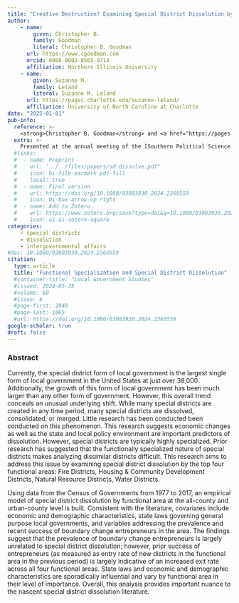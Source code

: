 ```yaml
---
title: "Creative Destruction? Examining Special District Dissolution by Service Area"
author: 
    - name: 
        given: Christopher B.
        family: Goodman
        literal: Christopher B. Goodman
      url: https://www.cgoodman.com
      orcid: 0000-0002-8565-9714
      affiliation: Northern Illinois University
    - name: 
        given: Suzanne M.
        family: Leland
        literal: Suzanne M. Leland
      url: https://pages.charlotte.edu/suzanne-leland/
      affiliation: University of North Carolina at Charlotte
date: "2025-01-01"
pub-info:
  reference: >-
    <strong>Christopher B. Goodman</strong> and <a href="https://pages.charlotte.edu/suzanne-leland/">Suzanne M. Leland</a>. "Creative Destruction? Examining Special District Dissolution by Service Area."
  extra: >-
    Presented at the annual meeting of the [Southern Political Science Association](https://slides.cgoodman.com/presentation/2025-spsa), San Juan, Puerto Rico, January 2025.
  #links:
  #  - name: Preprint
  #    url: "../../files/papers/sd-dissolve.pdf"
  #    icon: bi-file-earmark-pdf-fill
  #    local: true
  #  - name: Final version
  #    url: https://doi.org/10.1080/03003930.2024.2360559
  #    icon: bi-box-arrow-up-right
  #  - name: Add to Zotero
  #    url: https://www.zotero.org/save?type=doi&q=10.1080/03003930.2024.2360559
  #    icon: ai ai-zotero-square
categories:
    - special districts
    - dissolution
    - intergovernmental affairs
#doi: 10.1080/03003930.2024.2360559
citation:
  type: article
  title: "Functional Specialization and Special District Dissolution"
  #container-title: "Local Government Studies"
  #issued: 2024-05-28
  #volume: 60
  #issue: 6
  #page-first: 1048
  #page-last: 1065
  #url: https://doi.org/10.1080/03003930.2024.2360559
google-scholar: true
draft: false
---
```


### Abstract
Currently, the special district form of local government is the largest single form of local government in the United States at just over 38,000. Additionally, the growth of this form of local government has been much larger than any other form of government. However, this overall trend conceals an unusual underlying shift. While many special districts are created in any time period, many special districts are dissolved, consolidated, or merged. Little research has been conducted been conducted on this phenomenon. This research suggests economic changes as well as the state and local policy environment are important predictors of dissolution. However, special districts are typically highly specialized. Prior research has suggested that the functionally specialized nature of special districts makes analyzing dissimilar districts difficult. This research aims to address this issue by examining special district dissolution by the top four functional areas: Fire Districts, Housing & Community Development Districts, Natural Resource Districts, Water Districts.

Using data from the Census of Governments from 1977 to 2017, an empirical model of special district dissolution by functional area at the all-county and urban-county level is built. Consistent with the literature, covariates include economic and demographic characteristics, state laws governing general purpose local governments, and variables addressing the prevalence and recent success of boundary change entrepreneurs in the area. The findings suggest that the prevalence of boundary change entrepreneurs is largely unrelated to special district dissolution; however, prior success of entrepreneurs (as measured as entry rate of new districts in the functional area in the previous period) is largely indicative of an increased exit rate across all four functional areas. State laws and economic and demographic characteristics are sporadically influential and vary by functional area in their level of importance. Overall, this analysis provides important nuance to the nascent special district dissolution literature. 